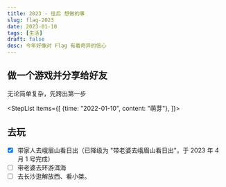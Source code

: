 ```yaml
---
title: 2023 - 往后 想做的事
slug: flag-2023
date: 2023-01-10
tags: [生活]
draft: false
desc: 今年好像对 Flag 有着奇异的信心
---
```



## 做一个游戏并分享给好友
无论简单复杂，先跨出第一步

<StepList items={[
  {time: "2022-01-10", content: "萌芽"},
]}></StepList>

## 去玩

- [x] 带家人去峨眉山看日出（已降级为 "带老婆去峨眉山看日出"，于 2023 年 4 月 1 号完成）
- [ ] 带老婆去环游洱海
- [ ] 去长沙逛解放西、看小桀。